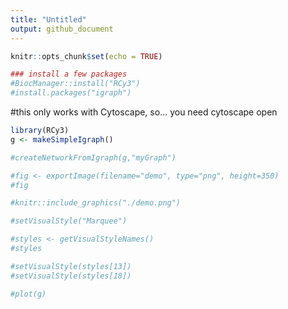 ```yaml
---
title: "Untitled"
output: github_document
---
```


```r
knitr::opts_chunk$set(echo = TRUE)
```
```r
### install a few packages
#BiocManager::install("RCy3")
#install.packages("igraph")

```
#this only works with Cytoscape, so... you need cytoscape open
```r
library(RCy3)
g <- makeSimpleIgraph()
```


```r
#createNetworkFromIgraph(g,"myGraph")
```
```r
#fig <- exportImage(filename="demo", type="png", height=350)
#fig
```

```r
#knitr::include_graphics("./demo.png")
```

```r
#setVisualStyle("Marquee")

```

```r
#styles <- getVisualStyleNames()
#styles

```

```r
#setVisualStyle(styles[13])
#setVisualStyle(styles[18])

```
```r
#plot(g)

```

